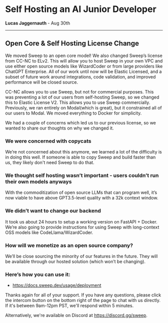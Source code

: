 # Self Hosting an AI Junior Developer

**Lucas Jaggernauth** - Aug 30th

---

## Open Core & Self Hosting License Change
We moved Sweep to an open core model! We also changed Sweep’s license from CC-NC to ELv2. This will allow you to host Sweep in your own VPC and use either open source models like WizardCoder or from large providers like ChatGPT Enterprise. All of our work until now will be Elastic Licensed, and a subset of future work around integrations, code validation, and improved performance will be closed source.

CC-NC allows you to use Sweep, but not for commercial purposes. This was preventing a lot of our users from self-hosting Sweep, so we changed this to Elastic License V2. This allows you to use Sweep commercially. Previously, we ran entirely on Modal(which is great), but it constrained all of our users to Modal. We moved everything to Docker for simplicity.

We had a couple of concerns which led us to our previous license, so we wanted to share our thoughts on why we changed it.

### We were concerned with copycats
We’re not concerned about this anymore, we learned a lot of the difficulty is in doing this well. If someone is able to copy Sweep and build faster than us, they likely don't need Sweep to do that.
### We thought self hosting wasn’t important - users couldn’t run their own models anyways
With the commoditization of open source LLMs that can program well, it’s now viable to have above GPT3.5-level quality with a 32k context window.
### We didn’t want to change our backend
It took us about 24 hours to setup a working version on FastAPI + Docker. We’re also going to provide instructions for using Sweep with long-context OSS models like CodeLlama/WizardCoder.
### How will we monetize as an open source company?
We’ll be close sourcing the minority of our features in the future. They will be available through our hosted solution (which won’t be changing).

### Here’s how you can use it:

- https://docs.sweep.dev/usage/deployment

Thanks again for all of your support. If you have any questions, please click the intercom button on the bottom right of the page to chat with us directly. If it's between 9am-12pm PST, we'll respond within 5 minutes.

Alternatively, we're available on Discord at https://discord.gg/sweep.
